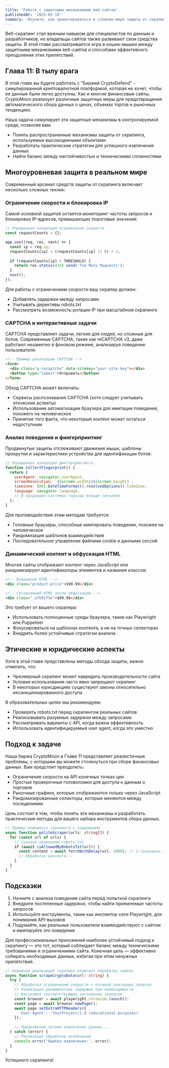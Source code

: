 ```yaml
---
title: 'Работа с защитными механизмами веб-сайтов'
publishedAt: '2025-05-18'
summary: 'Изучите, как ориентироваться в сложном мире защиты от скрапинга, сохраняя при этом этичные практики извлечения данных'
---
```


Веб-скрапинг стал важным навыком для специалистов по данным и разработчиков, но владельцы сайтов также развивают свои средства защиты. В этой главе рассматривается игра в кошки-мышки между защитными механизмами веб-сайтов и способами эффективного преодоления этих препятствий.

## Глава 11: В тылу врага

В этой главе вы будете работать с "Биржей CryptoDefend" - симулированной криптовалютной платформой, которая не хочет, чтобы ее данные были легко доступны. Как и многие финансовые сайты, CryptoMoon реализует различные защитные меры для предотвращения автоматического сбора данных о ценах, объемах торгов и рыночных тенденциях.

Наша задача симулирует эти защитные механизмы в контролируемой среде, позволяя вам:

- Понять распространенные механизмы защиты от скрапинга, используемые высокоценными объектами
- Разработать практические стратегии для успешного извлечения данных
- Найти баланс между настойчивостью и техническими сложностями

## Многоуровневая защита в реальном мире

Современный арсенал средств защиты от скрапинга включает несколько сложных техник:

### Ограничение скорости и блокировка IP

Самой основной защитой остается мониторинг частоты запросов и блокировка IP-адресов, превышающих пороговые значения:

```javascript
// Упрощенная концепция ограничения скорости
const requestCounts = {};

app.use((req, res, next) => {
  const ip = req.ip;
  requestCounts[ip] = (requestCounts[ip] || 0) + 1;
  
  if (requestCounts[ip] > THRESHOLD) {
    return res.status(429).send('Too Many Requests');
  }
  next();
});
```

Для работы с ограничением скорости ваш скрапер должен:

- Добавлять задержки между запросами
- Учитывать директивы robots.txt
- Рассмотреть возможность ротации IP при масштабном скрапинге

### CAPTCHA и интерактивные задачи

CAPTCHA представляет задачи, легкие для людей, но сложные для ботов. Современные CAPTCHA, такие как reCAPTCHA v3, даже работают незаметно в фоновом режиме, анализируя поведение пользователя:

```html
<!-- Пример реализации CAPTCHA -->
<form>
  <div class="g-recaptcha" data-sitekey="your-site-key"></div>
  <button type="submit">Отправить</button>
</form>
```

Обход CAPTCHA может включать:

- Сервисы распознавания CAPTCHA (хотя следует учитывать этические аспекты)
- Использование автоматизации браузера для имитации поведения, похожего на человеческое
- Принятие того факта, что некоторый контент может остаться недоступным

### Анализ поведения и фингерпринтинг

Продвинутые защиты отслеживают движения мыши, шаблоны прокрутки и характеристики устройства для идентификации ботов:

```javascript
// Упрощенная концепция фингерпринтинга
function collectFingerprint() {
  return {
    userAgent: navigator.userAgent,
    screenResolution: `${screen.width}x${screen.height}`,
    timezone: Intl.DateTimeFormat().resolvedOptions().timeZone,
    language: navigator.language,
    // В продакшен-системах гораздо больше сигналов
  };
}
```

Для противодействия этим методам требуется:

- Головные браузеры, способные имитировать поведение, похожее на человеческое
- Рандомизация шаблонов взаимодействия
- Последовательное управление файлами cookie и данными сессий

### Динамический контент и обфускация HTML

Многие сайты отображают контент через JavaScript или рандомизируют идентификаторы элементов и названия классов:

```html
<!-- Вчерашний HTML -->
<div class="product-price">$99.99</div>

<!-- Сегодняшний HTML после обфускации -->
<div class="_a7b92f3e">$99.99</div>
```

Это требует от вашего скрапера:

- Использовать полноценные среды браузера, такие как Playwright или Puppeteer
- Фокусироваться на шаблонах контента, а не на точных селекторах
- Внедрять более устойчивые стратегии анализа

## Этические и юридические аспекты

Хотя в этой главе представлены методы обхода защиты, важно отметить, что:

- Чрезмерный скрапинг может навредить производительности сайта
- Условия использования часто явно запрещают скрапинг
- В некоторых юрисдикциях существуют законы относительно несанкционированного доступа

В образовательных целях мы рекомендуем:

- Проверять robots.txt перед скрапингом реальных сайтов
- Реализовывать разумные задержки между запросами
- Рассматривать варианты с API, когда важна эффективность
- Использовать идентифицируемый user agent, когда это уместно

## Подход к задаче

Наша биржа CryptoMoon в Главе 11 представляет реалистичные проблемы, с которыми вы можете столкнуться при сборе финансовых данных. Вам предстоит преодолеть:

- Ограничение скорости на API конечных точках цен
- Простые проверочные головоломки для доступа к данным о торговле
- Рыночные графики, которые отображаются только через JavaScript
- Рандомизированные селекторы, которые меняются между посещениями

Цель состоит в том, чтобы понять эти механизмы и разработать практические методы для вашего набора инструментов сбора данных.

```typescript
// Пример вежливого скрапинга с задержками
async function politeScraper(urls: string[]) {
  for (const url of urls) {
    // Сначала проверяем robots.txt
    if (await isAllowedByRobotsTxt(url)) {
      const content = await fetchWithDelay(url, 2000); // 2-секундная задержка
      // Обработка контента...
    }
  }
}
```

## Подсказки

1. Начните с анализа поведения сайта перед попыткой скрапинга
2. Внедрите постепенные задержки, чтобы найти приемлемые частоты запросов
3. Используйте инструменты, такие как инспектор сети Playwright, для понимания API-вызовов
4. Подумайте, как реальные пользователи взаимодействуют с сайтом и имитируйте это поведение

Для профессиональных приложений наиболее устойчивый подход к скрапингу — это тот, который соблюдает баланс между техническими требованиями и ограничениями сайта. Конечная цель — эффективно собирать необходимые данные, избегая при этом ненужных препятствий.

```typescript
// Надежная реализация скрапера включает обработку ошибок
async function scrapeCryptoData(url: string) {
  try {
    // Обработка ограничений скорости с логикой повторных попыток
    // Реализация динамических задержек при необходимости
    // Настройка соответствующих заголовков запросов
    const browser = await playwright.chromium.launch();
    const page = await browser.newPage();
    await page.setExtraHTTPHeaders({
      'User-Agent': 'YourProject/1.0 (educational-purposes)'
    });
    
    // Продолжение логики извлечения данных...
  } catch (error) {
    // Реализация обработки исключений
    console.error('Ошибка извлечения:', error);
  }
}
```

Успешного скрапинга!